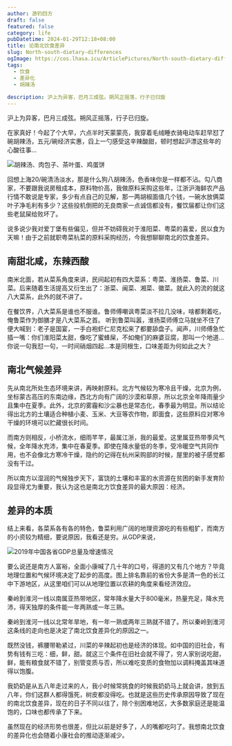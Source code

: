 ```yaml
---
author: 游钓四方
draft: false
featured: false
category: life
pubDatetime: 2024-01-29T12:18+08:00
title: 论南北饮食差异
slug: North-south-dietary-differences
ogImage: https://cos.lhasa.icu/ArticlePictures/North-south-dietary-differences/hulatang1.jpg_81
tags:
  - 饮食
  - 差异化
  - 胡辣汤
  
description: 沪上为异客，巴月三成弦。朔风正摇落，行子已归旋
---
```



沪上为异客，巴月三成弦。朔风正摇落，行子已归旋。

在家真好！今起了个大早，六点半时天蒙蒙亮，我穿着毛绒睡衣骑电动车赶早怼了碗胡辣汤，五元/碗经济实惠，舀上一勺感受这辛辣酸甜，顿时想起沪漂这些年的心酸往事...

<Img src="hulatang1.jpg" alt="胡辣汤、肉包子、茶叶蛋、鸡蛋饼" />

回想上海20/碗清汤淡水，那是什么狗八胡辣汤，色香味你是一样都不沾。勾八商家，不要跟我说房租成本，原料物价高，我做原料采购这些年，江浙沪海鲜农产品行情不敢说是专家，多少有点自己的见解，那一两胡椒面值几个钱，一碗水放俩菜叶子净毛利有多少？这些投机倒把的无良商家一点诚信都没有，餐饮届都让你们这些老鼠屎给败坏了。

说多说少我对爱丁堡有些偏见，但并不妨碍我对于淮阳菜、粤菜的喜爱，民以食为天嘛！由于之前就职粤菜杭菜的原料采购经历，今我想聊聊南北的饮食差异。

## 南甜北咸，东辣西酸

南米北面，若从菜系角度来讲，民间起初有四大菜系：粤菜、淮扬菜、鲁菜、川菜。后来随着生活提高又衍生出了：浙菜、闽菜、湘菜、徽菜。就此入的流的就这八大菜系，此外的就不讲了。

在餐饮界，八大菜系是谁也不服谁。鲁师傅嘲讽粤菜淡不拉几没味，啥都剩着吃，俺鲁菜作为御膳才是八大菜系之首。
听到鲁菜叫嚣，淮扬菜师傅立马就坐不住了便大喊到：老子是国宴，一手白袍虾仁尼克松来了都要舔盘子。闻声，川师傅急忙插一嘴：你们淮阳菜太甜，像吃了蜜蜂屎，不如俺们的麻婆豆腐，那叫一个地道...你说一句我怼一句，一时间硝烟四起...本是同根生，口味差距为何如此之大？

## 南北气候差异

先从南北所处生态环境来讲，再映射原料。北方气候较为寒冷且干燥，北京为例，坐标蒙古高压的东南边缘，西北方向有广阔的沙漠和草原，所以北京全年降雨量少且集中在夏季。此外，北京的雾霾和沙尘暴也是常态化，春季最为明显。所以结论得出北方的土壤适合种植小麦、玉米、大豆等农作物，即面食，这些原料应对寒冷干燥的环境可以贮藏很长时间。

而南方则相反，小桥流水，细雨芊芊，最属江浙，我的最爱。这里属亚热带季风气候，全年降水充沛，集中在春夏季。即使在降水量低的冬季，受冷暖空气共同作用，也不会像北方寒冷干燥，隐约的记得在杭州采购部的时候，屋里的被子感觉都没有干过。

所以南方以湿润的气候独步天下，富饶的土壤和丰富的水资源在贫困的新手发育阶段显得尤为重要，我认为这也是南北方饮食差异的最大原因：经济。

## 差异的本质

结上来看，各菜系各有各的特色，鲁菜利用广阔的地理资源吃的有些粗犷，而南方的小资较为精细，要说原因，我看还是穷。从GDP来说，

<Img src="bnanbeigdp.jpg" alt="2019年中国各省GDP总量及增速情况" exif={false} />

要么说还是南方人富裕，全面小康喊了几十年的口号，得道的又有几个地方？毕竟地理位置和气候环境决定了起步的高度。图上排名靠前的省份大多是清一色的长江中下游地区，从这里咱们可以从地理位置以农耕的角度来看经济效应。

秦岭到淮河一线以南属亚热带地区，常年降水量大于800毫米，热量充足，降水充沛，得天独厚的条件能一年两熟或一年三熟。

秦岭到淮河一线以北常年旱地，有一年一熟或两年三熟就不错了。所以秦岭到淮河这条线的走向也是决定了南北饮食差异化的原因之一。

既然没钱，裤腰带勒紧过，川菜的辛辣起初也是经济的体现。如中国的旧社会，有势有钱有三吃：细，鲜，甜。就这三个条件在旧社会就不得了，穷人家别说吃甜，鲜，能有粮食就不错了，别管变质与否，所以难吃变质的食物加以调料掩盖其味道得以饱腹。

我奶奶是从五八年走过来的人，我小时候常挑食的时候我奶奶马上就会讲，放到五八年，你们这群人都得饿死，树皮都没得吃。也就是这些历史传承原因导致了现在的南北饮食差异，现在的日子不同以往了，除个别困难地区，大多数家庭还是能温饱的，口味也都传承了下来。

虽然现在的经济形势也很差，但比以前是好多了，人的嘴都吃叼了。我想南北饮食的差异化也会随着小康社会的推动逐渐减少。